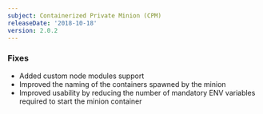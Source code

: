 ```yaml
---
subject: Containerized Private Minion (CPM)
releaseDate: '2018-10-18'
version: 2.0.2
---
```


### Fixes

* Added custom node modules support
* Improved the naming of the containers spawned by the minion
* Improved usability by reducing the number of mandatory ENV variables required to start the minion container
